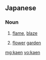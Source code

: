 ==Japanese==
{{wikipedia|Kaen (disambiguation)}}
===Noun===
{{ja-noun|r|hira=かえん}}

# {{ja-def|火炎|火焔}} [[flame]], [[blaze]]
# {{ja-def|花園}} [[flower]] [[garden]]

[[mg:kaen]]
[[vo:kaen]]